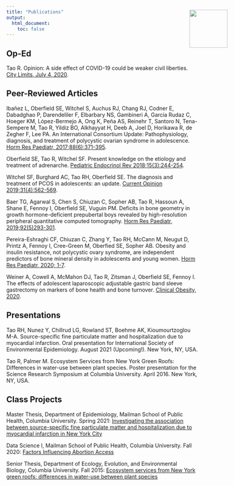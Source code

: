 ```yaml
---
title: "Publications"
output: 
  html_document:
    toc: false
---
```


## Op-Ed
Tao R. Opinion: A side effect of COVID-19 could be weaker civil liberties. [City Limits, July 4, 2020](https://citylimits.org/2020/07/04/opinion-a-side-effect-of-covid-19-could-be-weaker-civil-liberties/).

## Peer-Reviewed Articles
Ibañez L, Oberfield SE, Witchel S, Auchus RJ, Chang RJ, Codner E, Dabadghao P, Darendeliler F, Elbarbary NS, Gambineri A, Garcia Rudaz C, Hoeger KM, López-Bermejo A, Ong K, Peña AS, Reinehr T, Santoro N, Tena-Sempere M, Tao R, Yildiz BO, Alkhayyat H, Deeb A, Joel D, Horikawa R, de Zegher F, Lee PA. An International Consortium Update: Pathophysiology, diagnosis, and treatment of polycystic ovarian syndrome in adolescence. [Horm Res Paediatr, 2017;88(6):371-395](https://www.karger.com/Article/FullText/479371). 

Oberfield SE, Tao R, Witchel SF. Present knowledge on the etiology and treatment of adrenarche. [Pediatric Endocrinol Rev 2018;15(3):244-254](https://pubmed.ncbi.nlm.nih.gov/29493129/).

Witchel SF, Burghard AC, Tao RH, Oberfield SE. The diagnosis and treatment of PCOS in adolescents: an update. [Current Opinion 2019;31(4):562-569](https://journals.lww.com/co-pediatrics/Abstract/2019/08000/The_diagnosis_and_treatment_of_PCOS_in.21.aspx).

Baer TG, Agarwal S, Chen S, Chiuzan C, Sopher AB, Tao R, Hassoun A, Shane E, Fennoy I, Oberfield SE, Vuguin PM. Deficits in bone geometry in growth hormone-deficient prepubertal boys revealed by high-resolution peripheral quantitative computed tomography. [Horm Res Paediatr, 2019;92(5)293-301](https://www.karger.com/Article/FullText/506229).

Pereira-Eshraghi CF, Chiuzan C, Zhang Y, Tao RH, McCann M, Neugut D, Printz A, Fennoy I, Cree-Green M, Oberfied SE, Sopher AB. Obesity and insulin resistance, not polycystic ovary syndrome, are independent predictors of bone mineral density in adolescents and young women. [Horm Res Paediatr, 2020; 1-7](https://www.karger.com/Article/Abstract/507079).

Weiner A, Cowell A, McMahon DJ, Tao R, Zitsman J, Oberfield SE, Fennoy I. The effects of adolescent laparoscopic adjustable gastric band sleeve gastrectomy on markers of bone health and bone turnover. [Clinical Obesity, 2020](https://onlinelibrary.wiley.com/doi/10.1111/cob.12411).

## Presentations

Tao RH, Nunez Y, Chillrud LG, Rowland ST, Boehme AK, Kioumourtzoglou M-A. Source-specific fine particulate matter and hospitalization due to myocardial infarction. Oral presentation for International Society of Environmental Epidemiology. August 2021 (Upcoming!). New York, NY, USA.

Tao R, Palmer M. Ecosystem Services from New York Green Roofs: Differences in water-use
between plant species. Poster presentation for the Science Research Symposium at Columbia
University. April 2016. New York, NY, USA.

## Class Projects

Master Thesis, Department of Epidemiology, Mailman School of Public Health, Columbia University. Spring 2021: [Investigating the association between source-specific fine particulate matter and hospitalization due to myocardial infarction in New York City](data/Tao_Rachel_FinalThesis.pdf)

Data Science I, Mailman School of Public Health, Columbia University. Fall 2020: [Factors Influencing Abortion Access](https://maggie-mengyuan-li.github.io/p8105_2020_final/index.html#Screencast)

Senior Thesis, Department of Ecology, Evolution, and Environmental Biology, Columbia University. Fall 2015: [Ecosystem services from New York green roofs: differences in water-use between plant species](data/TaoR_Thesis_Final.pdf)

<img src="images/amanda.jpg" style="position:absolute; top:80px; right:150px; width:100px">